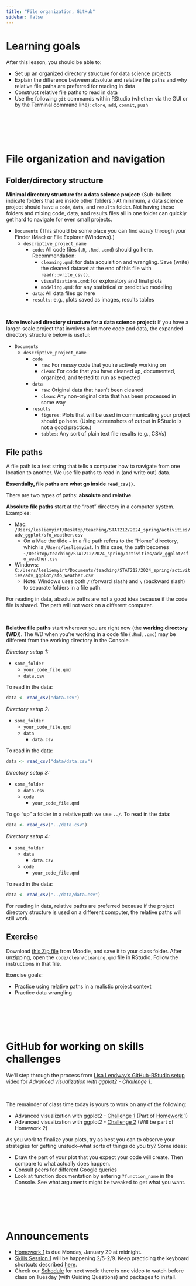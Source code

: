 ```yaml
---
title: "File organization, GitHub"
sidebar: false
---
```


# Learning goals

After this lesson, you should be able to:

- Set up an organized directory structure for data science projects
- Explain the difference between absolute and relative file paths and why relative file paths are preferred for reading in data
- Construct relative file paths to read in data
- Use the following `git` commands within RStudio (whether via the GUI or by the Terminal command line): `clone`, `add`, `commit`, `push`


<br><br><br><br>


# File organization and navigation

## Folder/directory structure

**Minimal directory structure for a data science project:** (Sub-bullets indicate folders that are inside other folders.) At minimum, a data science project should have a `code`, `data`, and `results` folder. Not having these folders and mixing code, data, and results files all in one folder can quickly get hard to navigate for even small projects.

- `Documents` (This should be some place you can find *easily* through your Finder (Mac) or File Explorer (Windows).)
    - `descriptive_project_name`
        - `code`: All code files (`.R`, `.Rmd`, `.qmd`) should go here. Recommendation:
            - `cleaning.qmd`: for data acquisition and wrangling. Save (write) the cleaned dataset at the end of this file with `readr::write_csv()`.
            - `visualizations.qmd`: for exploratory and final plots
            - `modeling.qmd`: for any statistical or predictive modeling
        - `data`: All data files go here
        - `results`: e.g., plots saved as images, results tables

<br>

**More involved directory structure for a data science project:** If you have a larger-scale project that involves a lot more code and data, the expanded directory structure below is useful:

- `Documents`
    - `descriptive_project_name`
        - `code`
            - `raw`: For messy code that you're actively working on
            - `clean`: For code that you have cleaned up, documented, organized, and tested to run as expected
        - `data`
            - `raw`: Original data that hasn't been cleaned
            - `clean`: Any non-original data that has been processed in some way
        - `results`
            - `figures`: Plots that will be used in communicating your project should go here. (Using screenshots of output in RStudio is not a good practice.)
            - `tables`: Any sort of plain text file results (e.g., CSVs)


## File paths

::: {.callout-note title="What are file paths?"}
A file path is a text string that tells a computer how to navigate from one location to another. We use file paths to read in (and write out) data.

**Essentially, file paths are what go inside `read_csv()`.**
:::

There are two types of paths: **absolute** and **relative**.

**Absolute file paths** start at the "root" directory in a computer system. Examples:

- Mac: `/Users/lesliemyint/Desktop/teaching/STAT212/2024_spring/activities/adv_ggplot/sfo_weather.csv`
    - On a Mac the tilde `~` in a file path refers to the "Home" directory, which is `/Users/lesliemyint`. In this case, the path becomes `~/Desktop/teaching/STAT212/2024_spring/activities/adv_ggplot/sfo_weather.csv`
- Windows: `C:/Users/lesliemyint/Documents/teaching/STAT212/2024_spring/activities/adv_ggplot/sfo_weather.csv`
    - Note: Windows uses both `/` (forward slash) and `\` (backward slash) to separate folders in a file path.

::: {.callout-caution title="DON'T use absolute paths"}
For reading in data, absolute paths are not a good idea because if the code file is shared. The path will not work on a different computer.
:::

<br>

**Relative file paths** start wherever you are right now (the **working directory (WD)**). The WD when you're working in a code file (`.Rmd`, `.qmd`) may be different from the working directory in the Console.

*Directory setup 1:*

- `some_folder`
    - `your_code_file.qmd`
    - `data.csv`
    
To read in the data:

```r
data <- read_csv("data.csv")
```

*Directory setup 2:*

- `some_folder`
    - `your_code_file.qmd`
    - `data`
        - `data.csv`

To read in the data:

```r
data <- read_csv("data/data.csv")
```

*Directory setup 3:*

- `some_folder`
    - `data.csv`
    - `code`
        - `your_code_file.qmd`

To go "up" a folder in a relative path we use `../`. To read in the data:

```r
data <- read_csv("../data.csv")
```

*Directory setup 4:*

- `some_folder`
    - `data`
        - `data.csv`
    - `code`
        - `your_code_file.qmd`

To read in the data:

```r
data <- read_csv("../data/data.csv")
```

::: {.callout-tip title="DO use relative paths"}
For reading in data, relative paths are preferred because if the project directory structure is used on a different computer, the relative paths will still work.
:::

## Exercise

Download [this Zip file](https://moodle.macalester.edu/mod/resource/view.php?id=83593) from Moodle, and save it to your class folder. After unzipping, open the `code/clean/cleaning.qmd` file in RStudio. Follow the instructions in that file.

Exercise goals:

- Practice using relative paths in a realistic project context
- Practice data wrangling


<br><br><br><br>


# GitHub for working on skills challenges

We'll step through the process from [Lisa Lendway's GitHub-RStudio setup video](https://youtu.be/QLFc9gw_Hfs?si=Ww--upiZ7hM2e1id) for *Advanced visualization with ggplot2 - Challenge 1*.

<br>

The remainder of class time today is yours to work on any of the following:

- Advanced visualization with ggplot2 - [Challenge 1](https://classroom.github.com/a/u96MWDm2) (Part of [Homework 1](homework1.qmd))
- Advanced visualization with ggplot2 - [Challenge 2](https://classroom.github.com/a/bl30jylw) (Will be part of Homework 2)

::: {.callout-tip title="Reminder: Record and observe"}
As you work to finalize your plots, try as best you can to observe your strategies for getting unstuck--what sorts of things do you try? Some ideas:

- Draw the part of your plot that you expect your code will create. Then compare to what actually does happen.
- Consult peers for different Google queries
- Look at function documentation by entering `?function_name` in the Console. See what arguments might be tweaked to get what you want.
:::


<br><br><br><br>


# Announcements

- [Homework 1](homework1.qmd) is due Monday, January 29 at midnight.
- [Skills Session 1](skills_session1.qmd) will be happening 2/5-2/9. Keep practicing the keyboard shortcuts described [here](https://lmyint.github.io/IntermediateDataSciNotes/keyboard.html).
- Check our [Schedule](schedule.qmd) for next week: there is one video to watch before class on Tuesday (with Guiding Questions) and packages to install.





